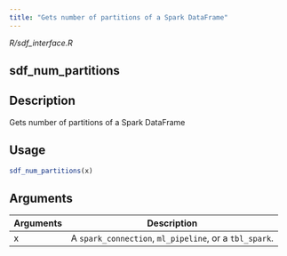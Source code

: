 ```yaml
---
title: "Gets number of partitions of a Spark DataFrame"
---
```


*R/sdf_interface.R*

## sdf_num_partitions

## Description
Gets number of partitions of a Spark DataFrame 


## Usage
```r
sdf_num_partitions(x) 
```

## Arguments
|Arguments|Description|
|---|---|
| x | A `spark_connection`, `ml_pipeline`, or a `tbl_spark`. |







